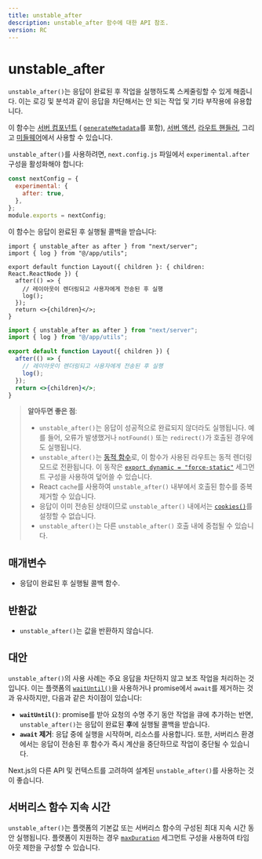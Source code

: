 ```yaml
---
title: unstable_after
description: unstable_after 함수에 대한 API 참조.
version: RC
---
```


# unstable_after

`unstable_after()`는 응답이 완료된 후 작업을 실행하도록 스케줄링할 수 있게 해줍니다. 이는 로깅 및 분석과 같이 응답을 차단해서는 안 되는 작업 및 기타 부작용에 유용합니다.

이 함수는 [서버 컴포넌트](/docs/app/building-your-application/rendering/server-components) ( [`generateMetadata`](https://nextjs.org/docs/app/api-reference/functions/generate-metadata)를 포함), [서버 액션](/docs/app/building-your-application/data-fetching/server-actions-and-mutations), [라우트 핸들러](/docs/app/building-your-application/routing/route-handlers), 그리고 [미들웨어](/docs/app/building-your-application/routing/middleware)에서 사용할 수 있습니다.

`unstable_after()`를 사용하려면, `next.config.js` 파일에서 `experimental.after` 구성을 활성화해야 합니다:

```js filename="next.config.js"
const nextConfig = {
  experimental: {
    after: true,
  },
};
module.exports = nextConfig;
```

이 함수는 응답이 완료된 후 실행될 콜백을 받습니다:

```tsx filename="app/layout.tsx switcher
import { unstable_after as after } from "next/server";
import { log } from "@/app/utils";

export default function Layout({ children }: { children: React.ReactNode }) {
  after(() => {
    // 레이아웃이 렌더링되고 사용자에게 전송된 후 실행
    log();
  });
  return <>{children}</>;
}
```

```jsx filename="app/layout.js switcher
import { unstable_after as after } from "next/server";
import { log } from "@/app/utils";

export default function Layout({ children }) {
  after(() => {
    // 레이아웃이 렌더링되고 사용자에게 전송된 후 실행
    log();
  });
  return <>{children}</>;
}
```

> **알아두면 좋은 점**:
>
> - `unstable_after()`는 응답이 성공적으로 완료되지 않더라도 실행됩니다. 예를 들어, 오류가 발생했거나 `notFound()` 또는 `redirect()`가 호출된 경우에도 실행됩니다.
> - `unstable_after()`는 [동적 함수](/docs/app/building-your-application/rendering/server-components#dynamic-functions)로, 이 함수가 사용된 라우트는 동적 렌더링 모드로 전환됩니다. 이 동작은 [`export dynamic = "force-static"`](/docs/app/api-reference/file-conventions/route-segment-config#dynamic) 세그먼트 구성을 사용하여 덮어쓸 수 있습니다.
> - React `cache`를 사용하여 `unstable_after()` 내부에서 호출된 함수를 중복 제거할 수 있습니다.
> - 응답이 이미 전송된 상태이므로 `unstable_after()` 내에서는 [`cookies()`](/docs/app/api-reference/functions/cookies)를 설정할 수 없습니다.
> - `unstable_after()`는 다른 `unstable_after()` 호출 내에 중첩될 수 있습니다.

## 매개변수

- 응답이 완료된 후 실행될 콜백 함수.

## 반환값

- `unstable_after()`는 값을 반환하지 않습니다.

## 대안

`unstable_after()`의 사용 사례는 주요 응답을 차단하지 않고 보조 작업을 처리하는 것입니다. 이는 플랫폼의 [`waitUntil()`](https://vercel.com/docs/functions/functions-api-reference)을 사용하거나 promise에서 `await`를 제거하는 것과 유사하지만, 다음과 같은 차이점이 있습니다:

- **`waitUntil()`**: promise를 받아 요청의 수명 주기 동안 작업을 큐에 추가하는 반면, `unstable_after()`는 응답이 완료된 **후**에 실행될 콜백을 받습니다.
- **`await` 제거**: 응답 중에 실행을 시작하며, 리소스를 사용합니다. 또한, 서버리스 환경에서는 응답이 전송된 후 함수가 즉시 계산을 중단하므로 작업이 중단될 수 있습니다.

Next.js의 다른 API 및 컨텍스트를 고려하여 설계된 `unstable_after()`를 사용하는 것이 좋습니다.

## 서버리스 함수 지속 시간

`unstable_after()`는 플랫폼의 기본값 또는 서버리스 함수의 구성된 최대 지속 시간 동안 실행됩니다. 플랫폼이 지원하는 경우 [`maxDuration`](/docs/app/api-reference/file-conventions/route-segment-config#maxduration) 세그먼트 구성을 사용하여 타임아웃 제한을 구성할 수 있습니다.
